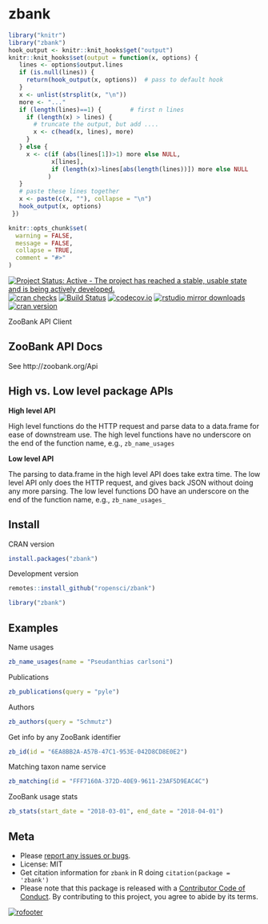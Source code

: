 zbank
=====

```r
library("knitr")
library("zbank")
hook_output <- knitr::knit_hooks$get("output")
knitr::knit_hooks$set(output = function(x, options) {
   lines <- options$output.lines
   if (is.null(lines)) {
     return(hook_output(x, options))  # pass to default hook
   }
   x <- unlist(strsplit(x, "\n"))
   more <- "..."
   if (length(lines)==1) {        # first n lines
     if (length(x) > lines) {
       # truncate the output, but add ....
       x <- c(head(x, lines), more)
     }
   } else {
     x <- c(if (abs(lines[1])>1) more else NULL,
            x[lines],
            if (length(x)>lines[abs(length(lines))]) more else NULL
           )
   }
   # paste these lines together
   x <- paste(c(x, ""), collapse = "\n")
   hook_output(x, options)
 })

knitr::opts_chunk$set(
  warning = FALSE,
  message = FALSE,
  collapse = TRUE,
  comment = "#>"
)
```

[![Project Status: Active - The project has reached a stable, usable state and is being actively developed.](https://www.repostatus.org/badges/latest/active.svg)](https://www.repostatus.org/#active)
[![cran checks](https://cranchecks.info/badges/worst/zbank)](https://cranchecks.info/pkgs/zbank)
[![Build Status](https://travis-ci.org/ropensci/zbank.svg?branch=master)](https://travis-ci.org/ropensci/zbank)
[![codecov.io](https://codecov.io/github/ropensci/zbank/coverage.svg?branch=master)](https://codecov.io/github/ropensci/zbank?branch=master)
[![rstudio mirror downloads](https://cranlogs.r-pkg.org/badges/zbank)](https://github.com/metacran/cranlogs.app)
[![cran version](https://www.r-pkg.org/badges/version/zbank)](https://cran.r-project.org/package=zbank)

ZooBank API Client

## ZooBank API Docs

See http://zoobank.org/Api

## High vs. Low level package APIs

__High level API__

High level functions do the HTTP request and parse data to a data.frame for
ease of downstream use. The high level functions have no underscore on the end
of the function name, e.g., `zb_name_usages`

__Low level API__

The parsing to data.frame in the high level API does take extra time. The low
level API only does the HTTP request, and gives back JSON without doing any
more parsing. The low level functions DO have an underscore on the end
of the function name, e.g., `zb_name_usages_`

## Install

CRAN version

```r
install.packages("zbank")
```

Development version

```r
remotes::install_github("ropensci/zbank")
```

```r
library("zbank")
```

## Examples

Name usages

```r
zb_name_usages(name = "Pseudanthias carlsoni")
```

Publications

```r
zb_publications(query = "pyle")
```

Authors

```r
zb_authors(query = "Schmutz")
```

Get info by any ZooBank identifier

```r
zb_id(id = "6EA8BB2A-A57B-47C1-953E-042D8CD8E0E2")
```

Matching taxon name service

```r
zb_matching(id = "FFF7160A-372D-40E9-9611-23AF5D9EAC4C")
```

ZooBank usage stats

```r
zb_stats(start_date = "2018-03-01", end_date = "2018-04-01")
```

## Meta

* Please [report any issues or bugs](https://github.com/ropensci/zbank/issues).
* License: MIT
* Get citation information for `zbank` in R doing `citation(package = 'zbank')`
* Please note that this package is released with a [Contributor Code of Conduct](https://ropensci.org/code-of-conduct/). By contributing to this project, you agree to abide by its terms.

[![rofooter](https://ropensci.org/public_images/github_footer.png)](https://ropensci.org)
